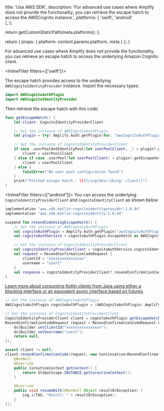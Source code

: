 
  title: 'Use AWS SDK',
  description: 'For advanced use cases where Amplify does not provide the functionality, you can retrieve the escape hatch to access the AWSCognito instance.',
  platforms: [
    'swift',
    'android'  
  ],
};

  return getCustomStaticPath(meta.platforms);
};

  return {
    props: {
      platform: context.params.platform,
      meta
    }
  };
}

For advanced use cases where Amplify does not provide the functionality, you can retrieve an escape hatch to access the underlying Amazon Cognito client.

<InlineFilter filters={['swift']}>

The escape hatch provides access to the underlying `AWSCognitoIdentityProvider` instance. Import the necessary types:

```swift
import AWSCognitoAuthPlugin
import AWSCognitoIdentityProvider
```

Then retrieve the escape hatch with this code:

```swift
func getEscapeHatch() {
    let client: CognitoIdentityProviderClient

    // Get the instance of AWSCognitoAuthPlugin
    let plugin = try? Amplify.Auth.getPlugin(for: "awsCognitoAuthPlugin") as? AWSCognitoAuthPlugin

    // Get the instance of CognitoIdentityProviderClient
    if case .userPoolAndIdentityPool(let userPoolClient, _) = plugin?.getEscapeHatch() {
        client = userPoolClient
    } else if case .userPool(let userPoolClient) = plugin?.getEscapeHatch() {
        client = userPoolClient
    } else {
        fatalError("No user pool configuration found")
    }
    print("Fetched escape hatch - \(String(describing: client))")
}
```
</InlineFilter>

<InlineFilter filters={["android"]}>
You can access the underlying `CognitoIdentityProviderClient` and `CognitoIdentityClient` as shown below

```kotlin
implementation "aws.sdk.kotlin:cognitoidentityprovider:1.0.44"
implementation "aws.sdk.kotlin:cognitoidentity:1.0.44"
```
<BlockSwitcher>
<Block name="Kotlin">

```kotlin
suspend fun resendCodeUsingEscapeHatch() {
    // Get the instance of AWSCognitoAuthPlugin
    val cognitoAuthPlugin = Amplify.Auth.getPlugin("awsCognitoAuthPlugin")
    val cognitoAuthService = cognitoAuthPlugin.escapeHatch as AWSCognitoAuthService

    // Get the instance of CognitoIdentityProviderClient
    val cognitoIdentityProviderClient = cognitoAuthService.cognitoIdentityProviderClient
    val request = ResendConfirmationCodeRequest {
        clientId = "xxxxxxxxxxxxxxxx"
        username = "user1"
    }
    val response = cognitoIdentityProviderClient?.resendConfirmationCode(request)
}
```

</Block>
<Block name="Java">

<Callout>

[Learn more about consuming Kotlin clients from Java using either a blocking interface or an equivalent async interface based on futures](https://github.com/awslabs/smithy-kotlin/blob/main/docs/design/kotlin-smithy-sdk.md#java-interop).

</Callout>

```java
// Get the instance of AWSCognitoAuthPlugin
AWSCognitoAuthPlugin cognitoAuthPlugin = (AWSCognitoAuthPlugin) Amplify.Auth.getPlugin("awsCognitoAuthPlugin");

// Get the instance of CognitoIdentityProviderClient
CognitoIdentityProviderClient client = cognitoAuthPlugin.getEscapeHatch().getCognitoIdentityProviderClient();
ResendConfirmationCodeRequest request = ResendConfirmationCodeRequest.Companion.invoke(dslBuilder -> {
    dslBuilder.setClientId("xxxxxxxxxxxxxxxx");
    dslBuilder.setUsername("user1");
    return null;
});

assert client != null;
client.resendConfirmationCode(request, new Continuation<ResendConfirmationCodeResponse>() {
    @NonNull
    @Override
    public CoroutineContext getContext() {
        return GlobalScope.INSTANCE.getCoroutineContext();
    }

    @Override
    public void resumeWith(@NonNull Object resultOrException) {
        Log.i(TAG, "Result: " + resultOrException);
    }
});
```

</Block>
</BlockSwitcher>
</InlineFilter>

